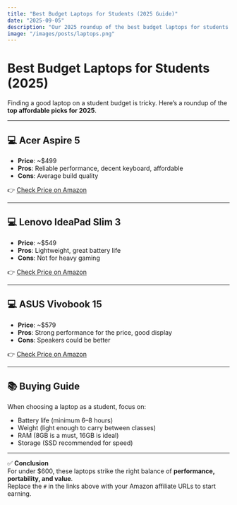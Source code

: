 ```yaml
---
title: "Best Budget Laptops for Students (2025 Guide)"
date: "2025-09-05"
description: "Our 2025 roundup of the best budget laptops for students — affordable, reliable, and built for study."
image: "/images/posts/laptops.png"
---
```


# Best Budget Laptops for Students (2025)

Finding a good laptop on a student budget is tricky. Here’s a roundup of the **top affordable picks for 2025**.

---

## 💻 Acer Aspire 5

- **Price**: ~$499
- **Pros**: Reliable performance, decent keyboard, affordable
- **Cons**: Average build quality

👉 [Check Price on Amazon](#)

---

## 💻 Lenovo IdeaPad Slim 3

- **Price**: ~$549
- **Pros**: Lightweight, great battery life
- **Cons**: Not for heavy gaming

👉 [Check Price on Amazon](#)

---

## 💻 ASUS Vivobook 15

- **Price**: ~$579
- **Pros**: Strong performance for the price, good display
- **Cons**: Speakers could be better

👉 [Check Price on Amazon](#)

---

## 📚 Buying Guide

When choosing a laptop as a student, focus on:

- Battery life (minimum 6–8 hours)
- Weight (light enough to carry between classes)
- RAM (8GB is a must, 16GB is ideal)
- Storage (SSD recommended for speed)

---

✅ **Conclusion**  
For under $600, these laptops strike the right balance of **performance, portability, and value**.  
Replace the `#` in the links above with your Amazon affiliate URLs to start earning.
